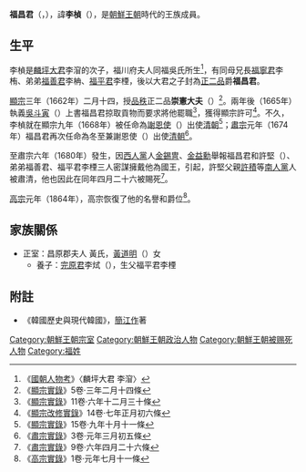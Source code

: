 '''福昌君'''（{{lang-ko|'''복녕군'''}}，{{bd|1641年||1680年|5月24日（四月二十六）|catIdx=F福昌君}}），諱'''李楨'''（{{lang-ko|'''이정'''}}），是[[朝鮮王朝|朝鮮王朝]]時代的王族成員。

==生平==
李楨是[[麟坪大君|麟坪大君]]李㴭的次子，福川府夫人同福吳氏所生<ref>《[[國朝人物考|國朝人物考]]》〈麟坪大君 李㴭〉</ref>，有同母兄長[[福寧君|福寧君]]李栯、弟弟[[福善君|福善君]]李柟、[[福平君|福平君]]李㮒，後以大君之子封為[[正二品|正二品]]爵'''福昌君'''。

[[朝鮮顯宗|顯宗]]三年（1662年）二月十四，授[[品秩|品秩]]正二品'''崇憲大夫'''（{{lang-ko|소덕대부}}）<ref>《[[朝鮮王朝實錄|顯宗實錄]]》5卷·三年二月十四條</ref>。兩年後（1665年）執義[[吳斗寅|吳斗寅]]（{{lang-ko|오두인}}）上書福昌君掠取貢物而要求將他罷職<ref>《[[朝鮮王朝實錄|顯宗實錄]]》11卷·六年十二月三十條</ref>，獲得顯宗許可<ref>《[[朝鮮王朝實錄|顯宗改修實錄]]》14卷·七年正月初六條</ref>。不久，李楨就在顯宗九年（1668年）被任命為[[謝恩使|謝恩使]]（{{lang-ko|사은사}}）出使[[清朝|清朝]]<ref>《[[朝鮮王朝實錄|顯宗實錄]]》15卷·九年十月十一條</ref>；[[朝鮮肅宗|肅宗]]元年（1674年）福昌君再次任命為冬至兼謝恩使（{{lang-ko|동지 겸 사은사}}）出使[[清朝|清朝]]<ref>《[[朝鮮王朝實錄|肅宗實錄]]》3卷·元年三月初五條</ref>。

至肅宗六年（1680年）發生{{link-ko|三福之變|삼복의 옥}}，因[[西人黨|西人黨]]人[[金錫冑|金錫冑]]、[[金益勳|金益勳]]舉報福昌君和許堅（{{lang-ko|허견}}）、弟弟福善君、福平君李㮒三人密謀擁戴他為國王，引起{{link-ko|庚申換局|경신환국}}，許堅父親[[許積|許積]]等[[南人黨|南人黨]]人被肅清，他也因此在同年四月二十六被賜死<ref>《[[朝鮮王朝實錄|肅宗實錄]]》9卷·六年四月二十六條</ref>。

[[朝鮮高宗|高宗]]元年（1864年），高宗恢復了他的名譽和爵位<ref>《[[朝鮮王朝實錄|高宗實錄]]》1卷·元年七月十一條</ref>。

==家族關係==
*正室：昌原郡夫人 黃氏，[[黃道明|黃道明]]（{{lang-ko|황도명}}）女
**養子：[[李烒|完原君]]李烒（{{lang-ko|완원군 이식}}），生父福平君李㮒

==附註==
{{reflist}}
*《韓國歷史與現代韓國》，[[簡江作|簡江作]]著

{{korea-bio-stub}}

[[Category:朝鮮王朝宗室|Category:朝鮮王朝宗室]]
[[Category:朝鮮王朝政治人物|Category:朝鮮王朝政治人物]]
[[Category:朝鮮王朝被赐死人物|Category:朝鮮王朝被赐死人物]]
[[Category:福姓|Category:福姓]]